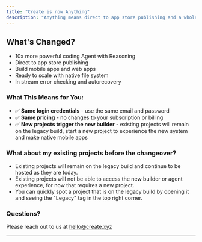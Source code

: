 ```yaml
---
title: "Create is now Anything"
description: "Anything means direct to app store publishing and a whole lot more"
---
```


## What's Changed?
- 10x more powerful coding Agent with Reasoning
- Direct to app store publishing
- Build mobile apps and web apps
- Ready to scale with native file system
- In stream error checking and autorecovery

### What This Means for You:

- ✅ **Same login credentials** - use the same email and password
- ✅ **Same pricing** - no changes to your subscription or billing
- ✅ **New projects trigger the new builder** - existing projects will remain on the legacy build, start a new project to experience the new system and make native mobile apps

### What about my existing projects before the changeover?

- Existing projects will remain on the legacy build and continue to be hosted as they are today. 
- Existing projects will not be able to access the new builder or agent experience, for now that requires a new project.
- You can quickly spot a project that is on the legacy build by opening it and seeing the "Legacy" tag in the top right corner.

### Questions?
Please reach out to us at [hello@create.xyz](mailto:hello@create.xyz)

---